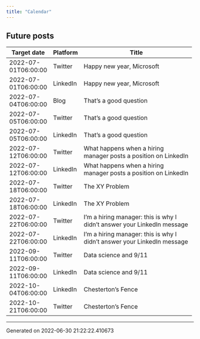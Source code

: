 ```yaml
---
title: "Calendar"
---
```

## Future posts

+---------------------+------------+-------------------------------------------------------------------------+
| Target date         | Platform   | Title                                                                   |
+=====================+============+=========================================================================+
| 2022-07-01T06:00:00 | Twitter    | Happy new year, Microsoft                                               |
+---------------------+------------+-------------------------------------------------------------------------+
| 2022-07-01T06:00:00 | LinkedIn   | Happy new year, Microsoft                                               |
+---------------------+------------+-------------------------------------------------------------------------+
| 2022-07-04T06:00:00 | Blog       | That's a good question                                                  |
+---------------------+------------+-------------------------------------------------------------------------+
| 2022-07-05T06:00:00 | Twitter    | That's a good question                                                  |
+---------------------+------------+-------------------------------------------------------------------------+
| 2022-07-05T06:00:00 | LinkedIn   | That's a good question                                                  |
+---------------------+------------+-------------------------------------------------------------------------+
| 2022-07-12T06:00:00 | Twitter    | What happens when a hiring manager posts a position on LinkedIn         |
+---------------------+------------+-------------------------------------------------------------------------+
| 2022-07-12T06:00:00 | LinkedIn   | What happens when a hiring manager posts a position on LinkedIn         |
+---------------------+------------+-------------------------------------------------------------------------+
| 2022-07-18T06:00:00 | Twitter    | The XY Problem                                                          |
+---------------------+------------+-------------------------------------------------------------------------+
| 2022-07-18T06:00:00 | LinkedIn   | The XY Problem                                                          |
+---------------------+------------+-------------------------------------------------------------------------+
| 2022-07-22T06:00:00 | Twitter    | I'm a hiring manager: this is why I didn't answer your LinkedIn message |
+---------------------+------------+-------------------------------------------------------------------------+
| 2022-07-22T06:00:00 | LinkedIn   | I'm a hiring manager: this is why I didn't answer your LinkedIn message |
+---------------------+------------+-------------------------------------------------------------------------+
| 2022-09-11T06:00:00 | Twitter    | Data science and 9/11                                                   |
+---------------------+------------+-------------------------------------------------------------------------+
| 2022-09-11T06:00:00 | LinkedIn   | Data science and 9/11                                                   |
+---------------------+------------+-------------------------------------------------------------------------+
| 2022-10-04T06:00:00 | LinkedIn   | Chesterton's Fence                                                      |
+---------------------+------------+-------------------------------------------------------------------------+
| 2022-10-21T06:00:00 | Twitter    | Chesterton's Fence                                                      |
+---------------------+------------+-------------------------------------------------------------------------+
-----------------------------------
Generated on 2022-06-30 21:22:22.410673
